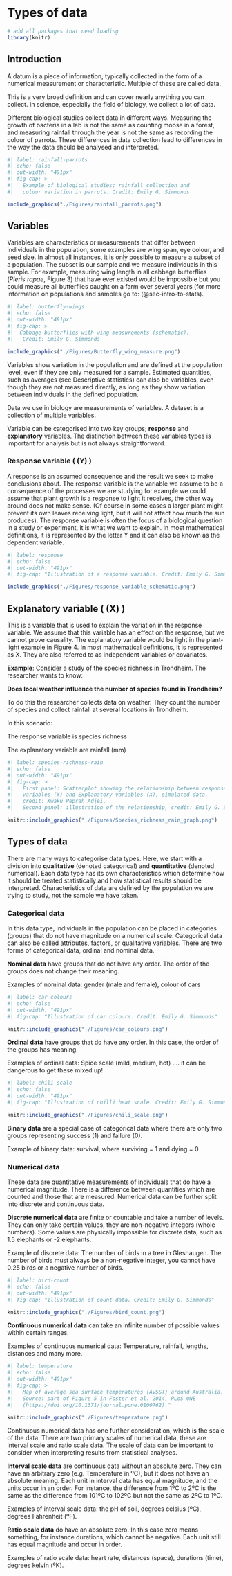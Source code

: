 # Types of data

```r
# add all packages that need loading
library(knitr)
```

## Introduction

A datum is a piece of information, typically collected in the form of a numerical measurement or characteristic. 
Multiple of these are called data.

This is a very broad definition and can cover nearly anything you can collect.
In science, especially the field of biology, we collect a lot of data.

Different biological studies collect data in different ways.
Measuring the growth of bacteria in a lab is not the same as counting moose in a forest, and measuring rainfall through the year is not the same as recording the colour of parrots.
These differences in data collection lead to differences in the way the data should be analysed and interpreted.


```r
#| label: rainfall-parrots
#| echo: false
#| out-width: "491px"
#| fig-cap: >
#|   Example of biological studies; rainfall collection and 
#|   colour variation in parrots. Credit: Emily G. Simmonds

include_graphics("./Figures/rainfall_parrots.png")
```


## Variables

Variables are characteristics or measurements that differ between individuals in the population, some examples are wing span, eye colour, and seed size.
In almost all instances, it is only possible to measure a subset of a population.
The subset is our sample and we measure individuals in this sample.
For example, measuring wing length in all cabbage butterflies (*Pieris rapae*, Figure 3) that have ever existed would be impossible but you could measure all butterflies caught on a farm over several years (for more information on populations and samples go to: (@sec-intro-to-stats).


```r
#| label: butterfly-wings
#| echo: false
#| out-width: "491px"
#| fig-cap: >
#|  Cabbage butterflies with wing measurements (schematic).
#|   Credit: Emily G. Simmonds

include_graphics("./Figures/Butterfly_wing_measure.png")
```

Variables show variation in the population and are defined at the population level, even if they are only measured for a sample. 
Estimated quantities, such as averages (see Descriptive statistics) can also be variables, even though they are not measured directly, as long as they show variation between individuals in the defined population.

Data we use in biology are measurements of variables.
A dataset is a collection of multiple variables.

Variable can be categorised into two key groups; **response** and **explanatory** variables.
The distinction between these variables types is important for analysis but is not always straightforward.


### Response variable \( (Y) \)
A response is an assumed consequence and the result we seek to make conclusions about.
The response variable is the variable we assume to be a consequence of the processes we are studying for example we could assume that plant growth is a response to light it receives, the other way around does not make sense.
(Of course in some cases a larger plant might prevent its own leaves receiving light, but it will not affect how much the sun produces).
The response variable is often the focus of a biological question in a study or experiment, it is what we want to explain.
In most mathematical definitions, it is represented by the letter Y and it can also be known as the dependent variable.

```r
#| label: response
#| echo: false
#| out-width: "491px"
#| fig-cap: "Illustration of a response variable. Credit: Emily G. Simmonds"

include_graphics("./Figures/response_variable_schematic.png")
```



## Explanatory variable \( (X) \)
This is a variable that is used to explain the variation in the response variable.
We assume that this variable has an effect on the response, but we cannot prove causality.
The explanatory variable would be light in the plant-light example in Figure 4.
In most mathematical definitions, it is represented as X.
They are also referred to as independent variables or covariates.

**Example**: Consider a study of the species richness in Trondheim. 
The researcher wants to know:

**Does local weather influence the number of species found in Trondheim?**

To do this the researcher collects data on weather.
They count the number of species and collect rainfall at several locations in Trondheim.

In this scenario:

The response variable is species richness

The explanatory variable are rainfall (mm)

```r
#| label: species-richness-rain
#| echo: false
#| out-width: "491px"
#| fig-cap: >
#|   First panel: Scatterplot showing the relationship between response 
#|   variables (Y) and Explanatory variables (X), simulated data, 
#|   credit: Kwaku Peprah Adjei. 
#|   Second panel: illustration of the relationship, credit: Emily G. Simmonds"

knitr::include_graphics("./Figures/Species_richness_rain_graph.png")
```



## Types of data

There are many ways to categorise data types.
Here, we start with a division into **qualitative** (denoted categorical) and **quantitative** (denoted numerical).
Each data type has its own characteristics which determine how it should be treated statistically and how statistical results should be interpreted.
Characteristics of data are defined by the population we are trying to study, not the sample we have taken.


### Categorical data
In this data type, individuals in the population can be placed in categories (groups) that do not have magnitude on a numerical scale.
Categorical data can also be called attributes, factors, or qualitative variables.
There are two forms of categorical data, ordinal and nominal data.

**Nominal data** have groups that do not have any order.
The order of the groups does not change their meaning.

Examples of nominal data: gender (male and female), colour of cars

```r
#| label: car_colours
#| echo: false
#| out-width: "491px"
#| fig-cap: "Illustration of car colours. Credit: Emily G. Simmonds"

knitr::include_graphics("./Figures/car_colours.png")
```



**Ordinal data** have groups that do have any order.
In this case, the order of the groups has meaning.

Examples of ordinal data: Spice scale (mild, medium, hot) .... it can be dangerous to get these mixed up!

```r
#| label: chili-scale
#| echo: false
#| out-width: "491px"
#| fig-cap: "Illustration of chilli heat scale. Credit: Emily G. Simmonds"

knitr::include_graphics("./Figures/chili_scale.png")
```


**Binary data** are a special case of categorical data where there are only two groups representing success (1) and failure (0).

Example of binary data: survival, where surviving = 1 and dying = 0


### Numerical data
These data are quantitative measurements of individuals that do have a numerical magnitude.
There is a difference between quantities which are counted and those that are measured.
Numerical data can be further split into discrete and continuous data.

**Discrete numerical data** are finite or countable and take a number of levels.
They can only take certain values, they are non-negative integers (whole numbers).
Some values are physically impossible for discrete data, such as 1.5 elephants or -2 elephants.

Example of discrete data: The number of birds in a tree in Gløshaugen.
The number of birds must always be a non-negative integer, you cannot have 0.25 birds or a negative number of birds.

```r
#| label: bird-count
#| echo: false
#| out-width: "491px"
#| fig-cap: "Illustration of count data. Credit: Emily G. Simmonds"

knitr::include_graphics("./Figures/bird_count.png")
```


**Continuous numerical data** can take an infinite number of possible values within certain ranges.

Examples of continuous numerical data: Temperature, rainfall, lengths, distances and many more.

```r
#| label: temperature
#| echo: false
#| out-width: "491px"
#| fig-cap: >
#|   Map of average sea surface temperatures (AvSST) around Australia. 
#|   Source: part of Figure 5 in Foster et al. 2014, PLoS ONE
#|   (https://doi.org/10.1371/journal.pone.0100762)."

knitr::include_graphics("./Figures/temperature.png")
```

Continuous numerical data has one further consideration, which is the scale of the data.
There are two primary scales of numerical data, these are interval scale and ratio scale data.
The scale of data can be important to consider when interpreting results from statistical analyses.

**Interval scale data** are continuous data without an absolute zero.
They can have an arbitrary zero (e.g. Temperature in ºC), but it does not have an absolute meaning.
Each unit in interval data has equal magnitude, and the units occur in an order.
For instance, the difference from 1ºC to 2ºC is the same as the difference from 101ºC to 102ºC but not the same as 2ºC to 1ºC.

Examples of interval scale data: the pH of soil, degrees celsius (ºC), degrees Fahrenheit (ºF).

**Ratio scale data** do have an absolute zero.
In this case zero means something, for instance durations, which cannot be negative.
Each unit still has equal magnitude and occur in order.

Examples of ratio scale data: heart rate, distances (space), durations (time), degrees kelvin (ºK).
